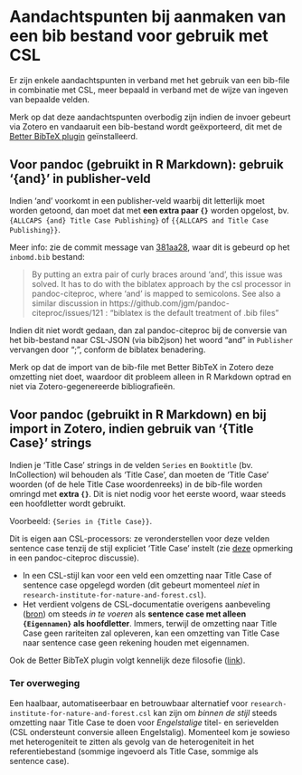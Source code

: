 # Aandachtspunten bij aanmaken van een bib bestand voor gebruik met CSL {#bibcsl}

Er zijn enkele aandachtspunten in verband met het gebruik van een bib-file in combinatie met CSL, meer bepaald in verband met de wijze van ingeven van bepaalde velden.

Merk op dat deze aandachtspunten overbodig zijn indien de invoer gebeurt via Zotero en vandaaruit een bib-bestand wordt geëxporteerd, dit met de [Better BibTeX plugin](https://retorque.re/zotero-better-bibtex/) geïnstalleerd.


## Voor pandoc (gebruikt in R Markdown): gebruik '{and}' in publisher-veld

Indien 'and' voorkomt in een publisher-veld waarbij dit letterlijk moet worden getoond, dan moet dat met **een extra paar `{}`** worden opgelost, bv. `{ALLCAPS {and} Title Case Publishing}` of `{{ALLCAPS and Title Case Publishing}}`.

Meer info: zie de commit message van [381aa28](https://github.com/inbo/inbomd_examples/commit/381aa28), waar dit is gebeurd op het `inbomd.bib` bestand:

> By putting an extra pair of curly braces around 'and',
this issue was solved.
It has to do with the biblatex approach by the csl processor
in pandoc-citeproc, where 'and' is mapped to semicolons.
See also a similar discussion in
https://github.com/jgm/pandoc-citeproc/issues/121 :
"biblatex is the default treatment of .bib files"

Indien dit niet wordt gedaan, dan zal pandoc-citeproc bij de conversie van het bib-bestand naar CSL-JSON (via bib2json) het woord "and" in `Publisher` vervangen door ";", conform de biblatex benadering.

Merk op dat de import van de bib-file met Better BibTeX in Zotero deze omzetting niet doet, waardoor dit probleem alleen in R Markdown optrad en niet via Zotero-gegenereerde bibliografieën.
  
## Voor pandoc (gebruikt in R Markdown) en bij import in Zotero, indien gebruik van '{Title Case}' strings
    
Indien je 'Title Case' strings in de velden `Series` en `Booktitle` (bv. InCollection) wil behouden als 'Title Case', dan moeten de 'Title Case' woorden (of de hele Title Case woordenreeks) in de bib-file worden omringd met **extra `{}`**.
Dit is niet nodig voor het eerste woord, waar steeds een hoofdletter wordt gebruikt.

Voorbeeld: `{Series in {Title Case}}`.

Dit is eigen aan CSL-processors: ze veronderstellen voor deze velden sentence case tenzij de stijl expliciet 'Title Case' instelt 
(zie [deze](https://github.com/jgm/pandoc-citeproc/issues/436#issuecomment-577184970) opmerking in een pandoc-citeproc discussie).

- In een CSL-stijl kan voor een veld een omzetting naar Title Case of sentence case opgelegd worden (dit gebeurt momenteel _niet_ in `research-institute-for-nature-and-forest.csl`).
- Het verdient volgens de CSL-documentatie overigens aanbeveling ([bron](https://docs.citationstyles.org/en/1.0.1/specification.html#sentence-case-conversion)) om steeds _in te voeren_ als **sentence case met alleen `{Eigennamen}` als hoofdletter**.
Immers, terwijl de omzetting naar Title Case geen rariteiten zal opleveren, kan een omzetting van Title Case naar sentence case geen rekening houden met eigennamen.

Ook de Better BibTeX plugin volgt kennelijk deze filosofie ([link](https://retorque.re/zotero-better-bibtex/support/faq/#bbt-is-changing-the-capitalization-of-my-titles----why)).

### Ter overweging

Een haalbaar, automatiseerbaar en betrouwbaar alternatief voor `research-institute-for-nature-and-forest.csl` kan zijn om _binnen de stijl_ steeds omzetting naar Title Case te doen voor _Engelstalige_ titel- en serievelden (CSL ondersteunt conversie alleen Engelstalig).
Momenteel kom je sowieso met heterogeniteit te zitten als gevolg van de heterogeniteit in het referentiebestand (sommige ingevoerd als Title Case, sommige als sentence case).
